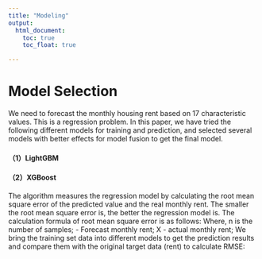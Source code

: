 ```yaml
---
title: "Modeling"
output: 
  html_document:
    toc: true
    toc_float: true

---
```


# Model Selection

We need to forecast the monthly housing rent based on 17  characteristic values. This is a regression problem. In this paper, we  have tried the following different models for training and prediction,  and selected several models with better effects for model fusion to get  the final model.

#### （1）LightGBM

#### （2）XGBoost

The algorithm measures the regression model by calculating the root mean square error of the predicted value and the real monthly rent. The smaller the root mean square error is, the better the regression model  is. The calculation formula of root mean square error is as follows: Where, n is the number of samples; - Forecast monthly rent; X - actual  monthly rent; We bring the training set data into different models to get the  prediction results and compare them with the original target data (rent) to calculate RMSE:
